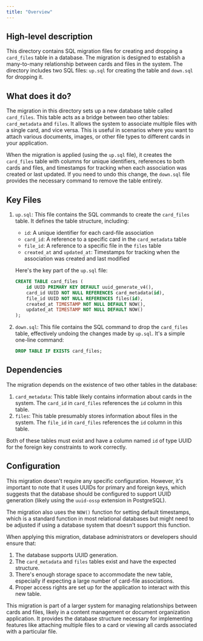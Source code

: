 ```yaml
---
title: "Overview"
---
```


## High-level description
This directory contains SQL migration files for creating and dropping a `card_files` table in a database. The migration is designed to establish a many-to-many relationship between cards and files in the system. The directory includes two SQL files: `up.sql` for creating the table and `down.sql` for dropping it.

## What does it do?
The migration in this directory sets up a new database table called `card_files`. This table acts as a bridge between two other tables: `card_metadata` and `files`. It allows the system to associate multiple files with a single card, and vice versa. This is useful in scenarios where you want to attach various documents, images, or other file types to different cards in your application.

When the migration is applied (using the `up.sql` file), it creates the `card_files` table with columns for unique identifiers, references to both cards and files, and timestamps for tracking when each association was created or last updated. If you need to undo this change, the `down.sql` file provides the necessary command to remove the table entirely.

## Key Files

1. `up.sql`:
   This file contains the SQL commands to create the `card_files` table. It defines the table structure, including:
   - `id`: A unique identifier for each card-file association
   - `card_id`: A reference to a specific card in the `card_metadata` table
   - `file_id`: A reference to a specific file in the `files` table
   - `created_at` and `updated_at`: Timestamps for tracking when the association was created and last modified

   Here's the key part of the `up.sql` file:

   ```sql
   CREATE TABLE card_files (
       id UUID PRIMARY KEY DEFAULT uuid_generate_v4(),
       card_id UUID NOT NULL REFERENCES card_metadata(id),
       file_id UUID NOT NULL REFERENCES files(id),
       created_at TIMESTAMP NOT NULL DEFAULT NOW(),
       updated_at TIMESTAMP NOT NULL DEFAULT NOW()
   );
   ```

2. `down.sql`:
   This file contains the SQL command to drop the `card_files` table, effectively undoing the changes made by `up.sql`. It's a simple one-line command:

   ```sql
   DROP TABLE IF EXISTS card_files;
   ```

## Dependencies
The migration depends on the existence of two other tables in the database:

1. `card_metadata`: This table likely contains information about cards in the system. The `card_id` in `card_files` references the `id` column in this table.
2. `files`: This table presumably stores information about files in the system. The `file_id` in `card_files` references the `id` column in this table.

Both of these tables must exist and have a column named `id` of type UUID for the foreign key constraints to work correctly.

## Configuration
This migration doesn't require any specific configuration. However, it's important to note that it uses UUIDs for primary and foreign keys, which suggests that the database should be configured to support UUID generation (likely using the `uuid-ossp` extension in PostgreSQL).

The migration also uses the `NOW()` function for setting default timestamps, which is a standard function in most relational databases but might need to be adjusted if using a database system that doesn't support this function.

When applying this migration, database administrators or developers should ensure that:
1. The database supports UUID generation.
2. The `card_metadata` and `files` tables exist and have the expected structure.
3. There's enough storage space to accommodate the new table, especially if expecting a large number of card-file associations.
4. Proper access rights are set up for the application to interact with this new table.

This migration is part of a larger system for managing relationships between cards and files, likely in a content management or document organization application. It provides the database structure necessary for implementing features like attaching multiple files to a card or viewing all cards associated with a particular file.